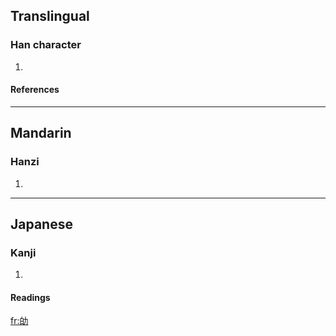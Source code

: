 ==Translingual==
===Han character===
{{Han char|rad=力|as=05|sn=7|four=|canj=竹日大尸 (HAKS)}}
# {{defn|Han}}
====References====
{{Han ref|kx=0147.070|dkj=02323|dj=0331.100|hdz=10368.110|uh=52B0|ud=21168}}
----


==Mandarin==
===Hanzi===
{{cmn-hanzi|pin=miǎo (miao3)|wg=miao<sup>3</sup>}}
# {{defn|Mandarin}}
----
==Japanese==
===Kanji===
{{ja-kanji|grade=|rs=力05}}
# {{defn|Japanese}} 
====Readings====
{{ja-readings|on=[[ばく]] (baku), [[まく]] (maku)|kun=[[つとめる]] (tsutomeru)}}




[[fr:劰]]